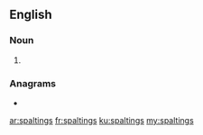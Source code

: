 ==English==

===Noun===
{{head|en|noun plural form}}

# {{plural of|spalting|lang=en}}

===Anagrams===
* {{l|en|pint glass}}

[[ar:spaltings]]
[[fr:spaltings]]
[[ku:spaltings]]
[[my:spaltings]]
